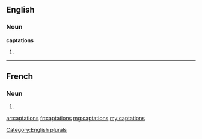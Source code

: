==English==

===Noun===
'''captations'''

# {{plural of|[[captation]]}}

[[Category:English plurals]]

----

==French==

===Noun===
{{infl|fr|plural}} {{f|p}}

# {{plural of|captation|lang=fr}}

[[ar:captations]]
[[fr:captations]]
[[mg:captations]]
[[my:captations]]